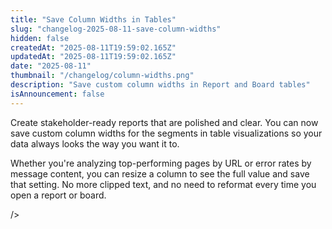 ```yaml
---
title: "Save Column Widths in Tables"
slug: "changelog-2025-08-11-save-column-widths"
hidden: false
createdAt: "2025-08-11T19:59:02.165Z"
updatedAt: "2025-08-11T19:59:02.165Z"
date: "2025-08-11"
thumbnail: "/changelog/column-widths.png"
description: "Save custom column widths in Report and Board tables"
isAnnouncement: false
---
```


<ChangelogPostHeader
  date="2025-08-11"
  image="/changelog/column-widths.png"
  title="Save Column Widths in Tables"
/>

Create stakeholder-ready reports that are polished and clear. You can now save custom column widths for the segments in table visualizations so your data always looks the way you want it to.

Whether you're analyzing top-performing pages by URL or error rates by message content, you can resize a column to see the full value and save that setting. No more clipped text, and no need to reformat every time you open a report or board.

 />

